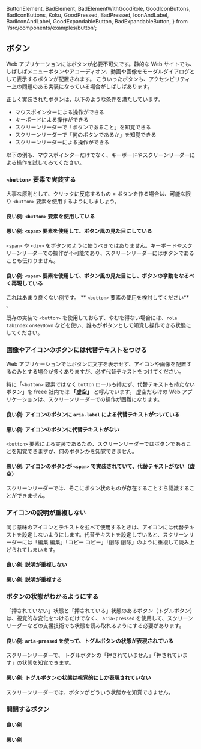   ButtonElement,
  BadElement,
  BadElementWithGoodRole,
  GoodIconButtons,
  BadIconButtons,
  Koku,
  GoodPressed,
  BadPressed,
  IconAndLabel,
  BadIconAndLabel,
  GoodExpandableButton,
  BadExpandableButton,
} from '/src/components/examples/button';


<Title>ボタン</Title>

## ボタン

Web アプリケーションにはボタンが必要不可欠です。静的な Web サイトでも、しばしばメニューボタンやアコーディオン、動画や画像をモーダルダイアログとして表示するボタンが配置されます。
こういったボタンも、アクセシビリティー上の問題のある実装になっている場合がしばしばあります。

正しく実装されたボタンは、以下のような条件を満たしています。

- マウスポインターによる操作ができる
- キーボードによる操作ができる
- スクリーンリーダーで「ボタンであること」を知覚できる
- スクリーンリーダーで「何のボタンであるか」を知覚できる
- スクリーンリーダーによる操作ができる

以下の例も、マウスポインターだけでなく、キーボードやスクリーンリーダーによる操作を試してみてください。

### `<button>` 要素で実装する

大事な原則として、クリックに反応するもの = ボタンを作る場合は、可能な限り `<button>` 要素を使用するようにしましょう。

#### 良い例: `<button>` 要素を使用している

<ButtonElement />

#### 悪い例: `<span>` 要素を使用して、ボタン風の見た目にしている

`<span>` や `<div>` をボタンのように使うべきではありません。キーボードやスクリーンリーダーでの操作が不可能であり、スクリーンリーダーにはボタンであることも伝わりません。

<BadElement />

#### 良い例: `<span>` 要素を使用して、ボタン風の見た目にし、ボタンの挙動をなるべく再現している

これはあまり良くない例です。 ** `<button>` 要素の使用を検討してください** 。

既存の実装で `<button>` を使用しておらず、やむを得ない場合には、`role` `tabIndex` `onKeyDown` などを使い、誰もがボタンとして知覚し操作できる状態にしてください。

<BadElementWithGoodRole />

### 画像やアイコンのボタンには代替テキストをつける

Web アプリケーションではボタンに文字を表示せず、アイコンや画像を配置するのみとする場合が多くありますが、必ず代替テキストをつけてください。

特に「`<button>` 要素ではなく `button` ロールも持たず、代替テキストも持たないボタン」を freee 社内では **「虚空」** と呼んでいます。
虚空だらけの Web アプリケーションは、スクリーンリーダーでの操作が困難になります。

#### 良い例: アイコンのボタンに `aria-label` による代替テキストがついている

<GoodIconButtons />

#### 悪い例: アイコンのボタンに代替テキストがない

`<button>` 要素による実装であるため、スクリーンリーダーではボタンであることを知覚できますが、何のボタンかを知覚できません。

<BadIconButtons />

#### 悪い例: アイコンのボタンが `<span>` で実装されていて、代替テキストがない（虚空）

スクリーンリーダーでは、そこにボタン状のものが存在することすら認識することができません。

<Koku />

### アイコンの説明が重複しない

同じ意味のアイコンとテキストを並べて使用するときは、アイコンには代替テキストを設定しないようにします。代替テキストを設定していると、スクリーンリーダーには「編集 編集」「コピー コピー」「削除 削除」のように重複して読み上げられてしまいます。

#### 良い例: 説明が重複しない

<IconAndLabel />

#### 悪い例: 説明が重複する

<BadIconAndLabel />

### ボタンの状態がわかるようにする

「押されていない」状態と「押されている」状態のあるボタン（トグルボタン）は、視覚的な変化をつけるだけでなく、 `aria-pressed` を使用して、スクリーンリーダーなどの支援技術でも状態を読み取れるようにする必要があります。

#### 良い例: `aria-pressed` を使って、トグルボタンの状態が表現されている

スクリーンリーダーで、 トグルボタンの「押されていません」「押されています」の状態を知覚できます。

<GoodPressed />

#### 悪い例: トグルボタンの状態は視覚的にしか表現されていない

スクリーンリーダーでは、ボタンがどういう状態かを知覚できません。

<BadPressed />

### 開閉するボタン

#### 良い例

<GoodExpandableButton />

#### 悪い例

<BadExpandableButton />
